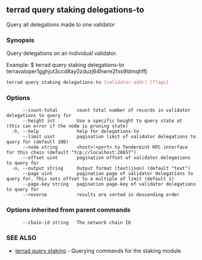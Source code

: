 ## terrad query staking delegations-to

Query all delegations made to one validator

### Synopsis

Query delegations on an individual validator.

Example:
$ terrad query staking delegations-to terravaloper1gghjut3ccd8ay0zduzj64hwre2fxs9ldmqhffj

```sh Terrad
terrad query staking delegations-to [validator-addr] [flags]
```

### Options

```
      --count-total       count total number of records in validator delegations to query for
      --height int        Use a specific height to query state at (this can error if the node is pruning state)
  -h, --help              help for delegations-to
      --limit uint        pagination limit of validator delegations to query for (default 100)
      --node string       <host>:<port> to Tendermint RPC interface for this chain (default "tcp://localhost:26657")
      --offset uint       pagination offset of validator delegations to query for
  -o, --output string     Output format (text|json) (default "text")
      --page uint         pagination page of validator delegations to query for. This sets offset to a multiple of limit (default 1)
      --page-key string   pagination page-key of validator delegations to query for
      --reverse           results are sorted in descending order
```

### Options inherited from parent commands

```
      --chain-id string   The network chain ID
```

### SEE ALSO

* [terrad query staking](terrad_query_staking.md)	 - Querying commands for the staking module


